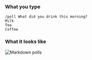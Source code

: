 ### What you type

```
/poll What did you drink this morning?
Milk
Tea
Coffee
```

### What it looks like

![Markdown polls](../../../../../static/images/help/markdown-polls.png)
